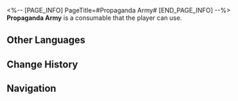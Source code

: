 <%-- [PAGE_INFO]
PageTitle=#Propaganda Army#
[END_PAGE_INFO] --%>
{{Consumable Infobox
|id          = 408431
|image       = Item Propaganda Army.png{{subst:void|<!--$UPLOAD:<<SpriteOutput/ItemFigures/408431.png>-<Item Propaganda Army.png>-<Consumable Icons>>-->}}
|type        = undefined
|rarity      = 2
|effect      = Upon use, immediately heals one designated downed ally unit for 10% of the unit's Max HP.
|description = The so-called "scientific method" is so odious. It separates "facts" and "values," and forces you to accept all "facts" &mdash; even those you despise the most!<br />In the past, people used to say "facts triumph over everything," "face the facts," "truth prevails"... But the good news is, the mass media has led a revolution concerning "truth": Whereas there used to be only one "truth" in the world, now we can choose our preferred "truth" based solely on our preferences.
|effectType  = 
|effectType2 = 
|effectType3 = 
|recipe      = 
|source1     = [[''Yaoqing Sports'' Media Center]]
|source2     = 
|source3     = 
}}
{{Description|''"Welcome to the post-truth era!"''}}
'''Propaganda Army''' is a consumable that the player can use.

==Other Languages==
{{Other Languages
|en   = Propaganda Army
|zhs  = 水军
|zht  = 網軍
|ja   = サクラ
|ko   = 여론 조작단
|es   = Bots pagados
|fr   = Armée de propagande
|ru   = Проплаченные комментаторы
|th   = บอทหน้าม้า
|vi   = Thủy Quân
|de   = Bot-Armee
|id   = Propaganda Army
|pt   = Fábrica de Fake News
}}

==Change History==
{{Change History|2.5}}

==Navigation==
{{Consumable Navbox}}